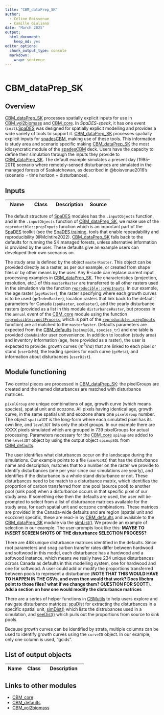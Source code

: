 ```yaml
---
title: "CBM_dataPrep_SK"
author:
  - Celine Boisvenue
  - Camille Giuliano
date: "March 2025"
output:
  html_document:
    keep_md: yes
editor_options:
  chunk_output_type: console
  markdown: 
    wrap: sentence
---
```

```r
```
# CBM_dataPrep_SK


## Overview

[CBM_dataPrep_SK](https://github.com/PredictiveEcology/CBM_dataPrep_SK.git) processes spatially explicit inputs for use in [CBM_vol2biomass](https://github.com/PredictiveEcology/CBM_vol2biomass.git) and [CBM_core](https://github.com/PredictiveEcology/CBM_core.git). In *SpaDES-speak*, it has one event (`init`).[SpaDES](https://SpaDES.PredictiveEcology.org) was designed for spatially explicit modelling and provides a wide variety of tools to support it. [CBM_dataPrep_SK](https://github.com/PredictiveEcology/CBM_dataPrep_SK.git) processes spatially explicit inputs for [spadesCBM](https://github.com/PredictiveEcology/spadesCBM.git), making use of these tools. This information is study area and scenario specific making [CBM_dataPrep_SK](https://github.com/PredictiveEcology/CBM_dataPrep_SK.git) the most idiosyncratic module of the [spadesCBM](https://github.com/PredictiveEcology/spadesCBM.git) deck. Users have the capacity to define their simulation through the inputs they provide to [CBM_dataPrep_SK](https://github.com/PredictiveEcology/CBM_dataPrep_SK.git). The default example simulates a present day (1985-2011) scenario where remotely-sensed disturbances are simulated in the managed forests of Saskatchewan, as described in @boisvenue2016's (scenario = time horizon + disturbances).


## Inputs

| Name            | Class           | Description           | Source          |
|-----------------|-----------------|-----------------------|-----------------|

The default structure of [SpaDES](https://SpaDES.PredictiveEcology.org) modules has the `.inputObjects` function, and in the `.inputObjects` function of [CBM_dataPrep_SK](https://github.com/PredictiveEcology/CBM_dataPrep_SK.git), we make use of the `reproducible::prepInputs` function which is an important part of the [SpaDES](https://SpaDES.PredictiveEcology.org) toolkit (see the [SpaDES training](https://predictiveecology.org/training/_book/ModuleInputs.html manual for more details), tools that enable repeadability and reproducibility (@McIntire2022). [CBM_dataPrep_SK](https://github.com/PredictiveEcology/CBM_dataPrep_SK.git) falls back to the defaults for running the SK managed forests, unless alternative information is provided by the user. These defaults give an example users can developed their own scenarios on. 

The study area is defined by the object `masterRaster`. This object can be provided directly as a raster, as per our example, or created from shape files or by other means by the user. Any R-code can replace current input processing examples in [CBM_dataPrep_SK](https://github.com/PredictiveEcology/CBM_dataPrep_SK.git). The characteristics (projection, resolution, etc.) of this `masterRaster` are transferred to all other rasters used in the simulation via the function [`reproducible::prepInputs`](https://predictiveecology.org/training/_book/prepInputs.html). In our example, the age raster (`ageRaster`), the raster specifying where each growth curves is to be used (`gcIndexRaster`), location rasters that link back to the default parameters for Canada (`spuRaster`, `ecoRaster`), and the yearly disturbance rasters (provided as a list in this module `disturbanceRaster`, but process in the `annual` event of the [CBM_core](https://github.com/PredictiveEcology/CBM_core.git) module using the function [`reproducible::postProcess`](https://reproducible.predictiveecology.org/reference/postProcessTo.html), which is part of the [`reproducible::prepInputs`](https://predictiveecology.org/training/_book/prepInputs.html) function) are all matched to the `masterRaster`. Defaults parameters are expected from the [CBM_defaults](https://github.com/PredictiveEcology/CBM_defaults.git) (`spinupSQL`, `species_tr`) and one table is provided `cbmAdmin`for user convenience. In addition to location (study area) and inventory information (age, here provided as a raster), the user is expected to provide: growth curves ($m^3/ha$) that are linked to each pixel or stand (`userGcM3`), the leading species for each curve (`gcMeta`), and information about disturbances (`userDist`).


## Module functioning

Two central pieces are processed in [CBM_dataPrep_SK](https://github.com/PredictiveEcology/CBM_dataPrep_SK.git): the pixelGroups are created and the named disturbances are matched with disturbance matrices.

`pixelGroup` are unique combinations of age, growth curve (which means species), spatial unit and ecozone. All pixels having identical age, growth curve, in the same spatial unit and ecozone share one `pixelGroup` number. The object `spatialDT` is the long-form where each simulated pixel has its own line, and `level3DT` lists only the pixel groups. In our example there are XXXX pixels simulated which are grouped in 739 pixelGroups for actual processing. Parameters necessary for the [CBM_core](https://github.com/PredictiveEcology/CBM_core.git) `spinup` are added to the `level3DT` object by using the output object `spinupSQL` from [CBM_defaults](https://github.com/PredictiveEcology/CBM_defaults.git).

The user identifies what disturbances occur on the landscape during the simulations. Our example points to a file (`userGcM3`) that has the disturbance name and description, matches that to a number on the raster we provide to identify disturbances (one per year since our simulations are yearly), and identifies if the disturbance is a whole stand disturbance or not. These disturbances need to be match to a disturbance matrix, which identifies the proportion of carbon transferred from one pool (source pool) to another pool (sink pool) when a disturbance occurs in that specific pixel of our study area. If something else then the defaults are used, the user will be prompted to select from a list of disturbance matrices available for the study area, for each spatial unit and ecozone combinations. These matrices are provided in the Canada-wide defaults and are region (spatial unit and ecozone) specific, these are read-in by [CBM_defaults](https://github.com/PredictiveEcology/CBM_defaults.git) and available to the [CBM_dataPrep_SK](https://github.com/PredictiveEcology/CBM_dataPrep_SK.git) module via the [simList()](https://predictiveecology.org/training/_book/simList.html). We provide an example of selection in our example. The user-prompts look like this:
**MAYBE TO INSERT SCREEN SHOTS OF THE disturbance SELECTION PROCESS?**

There are 468 unique disturbance matrices identified in the defaults. Since root parameters and snag carbon transfer rates differ between hardwood and softwood in this model, each disturbance has a hardwood and a softwood instance, which means we really have 234 unique disturbances across Canada as defaults in this modelling system, one for hardwood and one for softwood. A user could add or modify the proportions transferred between pools to represent a disturbance (**NOTE THAT THIS WOULD HAVE TO HAPPEN IN THE CSVs, and even then would that work? Does libcbm point to those files? what if we change them? QUESTION FOR SCOTT**). 
**Add a section on how one would modify the disturbance matrices**

There are a series of helper functions in [CBMutils](https://github.com/PredictiveEcology/CBMutils.git) to help users explore and navigate disturbance matrices: [spuDist](https://github.com/PredictiveEcology/CBMutils/tree/main/vignettes) for extracting the disturbances in a specific spatial unit, [simDist()](https://github.com/PredictiveEcology/CBMutils/tree/main/vignettes) which lists the distrubances used in a simulation, and [seeDist()](https://github.com/PredictiveEcology/CBMutils/tree/main/vignettes) which pulls out the proportions from source to sink pools.

Because growth curves can be identified by strata, multiple columns can be used to identify growth curves using the `curveID` object. In our example, only one column is used, "gcids".

## List of output objects

| Name             | Class            | Description                         |
|------------------|------------------|-------------------------------------|


## Links to other modules

-   [CBM_core](https://github.com/PredictiveEcology/CBM_core)
-   [CBM_defaults](https://github.com/PredictiveEcology/CBM_defaults)
-   [CBM_vol2biomass](https://github.com/PredictiveEcology/CBM_vol2biomass)
